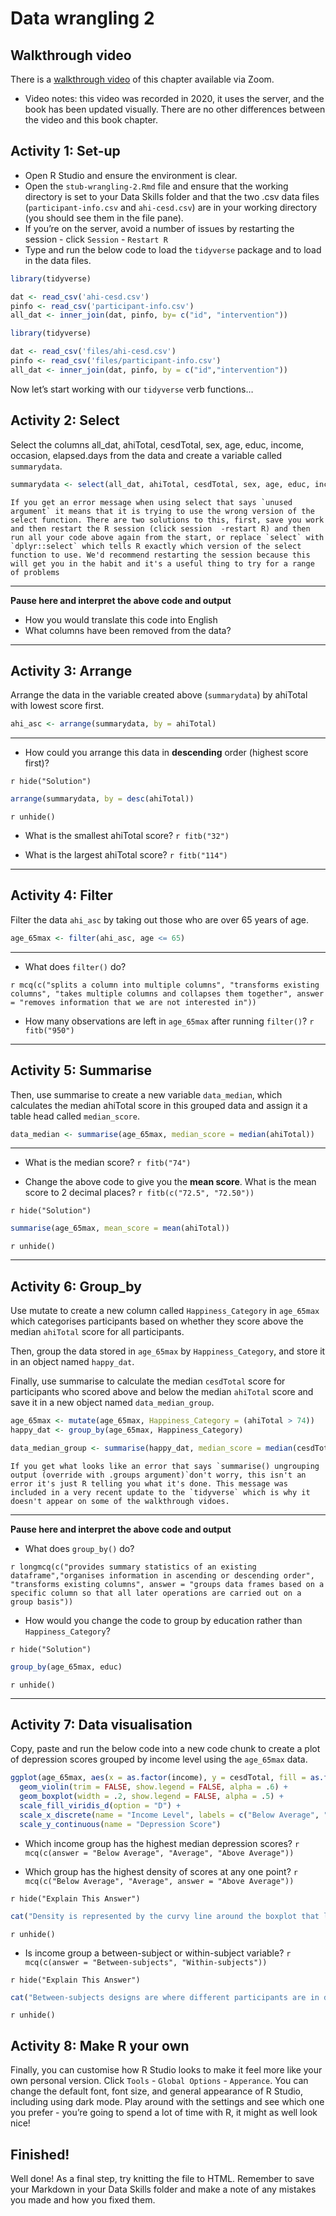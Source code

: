 # Data wrangling 2

## Walkthrough video

There is a [walkthrough video](https://uofglasgow.zoom.us/rec/play/Kde7hTS2bAJAvhuAufvxpYi8shgfoSH4kKeWN8YGJ9k1_lbHDFsNzHZBm9Bfu_bKVtcOxoNQbrBf8Ddt.Cy_Kex6M9v1_3v_G?startTime=1602841645000&_x_zm_rtaid=cW5f8v0JQcOlLI1cBpI84g.1628694791961.c3bcc75dbabdfb3f3ac44f8fd7884865&_x_zm_rhtaid=355) of this chapter available via Zoom.

* Video notes: this video was recorded in 2020, it uses the server, and the book has been updated visually.  There are no other differences between the video and this book chapter.

## Activity 1: Set-up

* Open R Studio and ensure the environment is clear.  
* Open the `stub-wrangling-2.Rmd` file and ensure that the working directory is set to your Data Skills folder and that the two .csv data files (`participant-info.csv` and `ahi-cesd.csv`) are in your working directory (you should see them in the file pane).   
* If you're on the server, avoid a number of issues by restarting the session - click `Session` - `Restart R`  
* Type and run the below code to load the `tidyverse` package and to load in the data files. 

```r

library(tidyverse) 

dat <- read_csv('ahi-cesd.csv')
pinfo <- read_csv('participant-info.csv')
all_dat <- inner_join(dat, pinfo, by= c("id", "intervention"))

```


```r

library(tidyverse) 

dat <- read_csv('files/ahi-cesd.csv')
pinfo <- read_csv('files/participant-info.csv')
all_dat <- inner_join(dat, pinfo, by = c("id","intervention"))

```

Now let's start working with our `tidyverse` verb functions...

## Activity 2: Select  

Select the columns all_dat, ahiTotal, cesdTotal, sex, age, educ, income, occasion, elapsed.days from the data and create a variable called ```summarydata```. 

```r
summarydata <- select(all_dat, ahiTotal, cesdTotal, sex, age, educ, income, occasion, elapsed.days)
```

```block
If you get an error message when using select that says `unused argument` it means that it is trying to use the wrong version of the select function. There are two solutions to this, first, save you work and then restart the R session (click session  -restart R) and then run all your code above again from the start, or replace `select` with `dplyr::select` which tells R exactly which version of the select function to use. We'd recommend restarting the session because this will get you in the habit and it's a useful thing to try for a range of problems
```

******

**Pause here and interpret the above code and output**

* How you would translate this code into English 
* What columns have been removed from the data? 

******

## Activity 3: Arrange  

Arrange the data in the variable created above (```summarydata```) by ahiTotal with lowest score first. 
```r
ahi_asc <- arrange(summarydata, by = ahiTotal)
```

******

* How could you arrange this data in **descending** order (highest score first)?  

`r hide("Solution")`
```r
arrange(summarydata, by = desc(ahiTotal))
```
`r unhide()`

* What is the smallest ahiTotal score? `r fitb("32")`

* What is the largest ahiTotal score? `r fitb("114")`

******

## Activity 4: Filter  

Filter the data ```ahi_asc``` by taking out those who are over 65 years of age.  
```r
age_65max <- filter(ahi_asc, age <= 65)
```

******

* What does `filter()` do? 

`r mcq(c("splits a column into multiple columns", "transforms existing columns", "takes multiple columns and collapses them together", answer = "removes information that we are not interested in"))`

* How many observations are left in `age_65max` after running `filter()`? `r fitb("950")`

******

## Activity 5: Summarise  

Then, use summarise to create a new variable ```data_median```, which calculates the median ahiTotal score in this grouped data and assign it a table head called ```median_score```.
```r
data_median <- summarise(age_65max, median_score = median(ahiTotal))
```

******

* What is the median score? `r fitb("74")`

* Change the above code to give you the **mean score**. What is the mean score to 2 decimal places? `r fitb(c("72.5", "72.50"))`

`r hide("Solution")`
```r
summarise(age_65max, mean_score = mean(ahiTotal))
```
`r unhide()`

******

## Activity 6: Group_by  

Use mutate to create a new column called `Happiness_Category` in `age_65max` which categorises participants based on whether they score above the median `ahiTotal` score for all participants. 

Then, group the data stored in  ```age_65max``` by `Happiness_Category`, and store it in an object named ```happy_dat```. 

Finally, use summarise to calculate the median `cesdTotal` score for participants who scored above and below the median `ahiTotal` score and save it in a new object named `data_median_group`.

```r
age_65max <- mutate(age_65max, Happiness_Category = (ahiTotal > 74))
happy_dat <- group_by(age_65max, Happiness_Category)

data_median_group <- summarise(happy_dat, median_score = median(cesdTotal))

```

```block
If you get what looks like an error that says `summarise() ungrouping output (override with .groups argument)`don't worry, this isn't an error it's just R telling you what it's done. This message was included in a very recent update to the `tidyverse` which is why it doesn't appear on some of the walkthrough vidoes.
```

******

**Pause here and interpret the above code and output**

* What does `group_by()` do? 

`r longmcq(c("provides summary statistics of an existing dataframe","organises information in ascending or descending order", "transforms existing columns", answer = "groups data frames based on a specific column so that all later operations are carried out on a group basis"))`

* How would you change the code to group by education rather than `Happiness_Category`?

`r hide("Solution")`
```r
group_by(age_65max, educ)
```
`r unhide()`

******

## Activity 7: Data visualisation

Copy, paste and run the below code into a new code chunk to create a plot of depression scores grouped by income level using the `age_65max` data.

```r
ggplot(age_65max, aes(x = as.factor(income), y = cesdTotal, fill = as.factor(income))) +
  geom_violin(trim = FALSE, show.legend = FALSE, alpha = .6) +
  geom_boxplot(width = .2, show.legend = FALSE, alpha = .5) +
  scale_fill_viridis_d(option = "D") +
  scale_x_discrete(name = "Income Level", labels = c("Below Average", "Average", "Above Average")) +
  scale_y_continuous(name = "Depression Score")
```

* Which income group has the highest median depression scores? `r mcq(c(answer = "Below Average", "Average", "Above Average"))`

* Which group has the highest density of scores at any one point? `r mcq(c("Below Average", "Average", answer = "Above Average"))`

`r hide("Explain This Answer")`
```r
cat("Density is represented by the curvy line around the boxplot that looks a little bit like a (drunk) violin. The fatter the violin, the more data points there are at any one point. This means that in the above plot, the Above Average group has the highest density because this has the widest violin, i.e., there are lots of people in the Above Average income group with a score of about 5.")
```
`r unhide()`

* Is income group a between-subject or within-subject variable? `r mcq(c(answer = "Between-subjects", "Within-subjects"))`

`r hide("Explain This Answer")`
```r
cat("Between-subjects designs are where different participants are in different groups. Within-subject designs are when the same participants are in all groups. Income is an example of a between-subject variable because participants can only be in one grouping level of the independent variable")
```
`r unhide()`

## Activity 8: Make R your own

Finally, you can customise how R Studio looks to make it feel more like your own personal version. Click `Tools` - `Global Options` - `Apperance`. You can change the default font, font size, and general appearance of R Studio, including using dark mode. Play around with the settings and see which one you prefer - you're going to spend a lot of time with R, it might as well look nice!


## Finished!

Well done! As a final step, try knitting the file to HTML. Remember to save your Markdown in your Data Skills folder and make a note of any mistakes you made and how you fixed them. 
